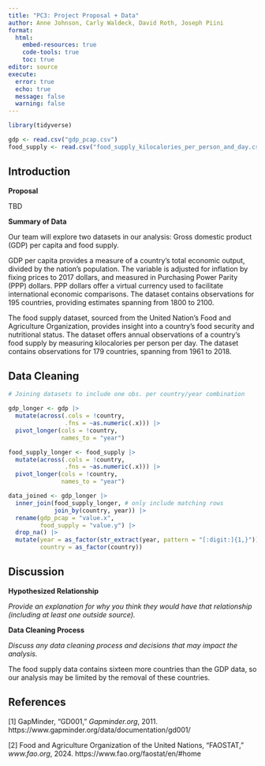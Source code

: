 ```yaml
---
title: "PC3: Project Proposal + Data"
author: Anne Johnson, Carly Waldeck, David Roth, Joseph Piini
format: 
  html:
    embed-resources: true
    code-tools: true
    toc: true
editor: source
execute: 
  error: true
  echo: true
  message: false
  warning: false
---
```


```r
library(tidyverse)

gdp <- read.csv("gdp_pcap.csv")
food_supply <- read.csv("food_supply_kilocalories_per_person_and_day.csv")
```

## Introduction

**Proposal**

TBD

**Summary of Data**

Our team will explore two datasets in our analysis: Gross domestic product (GDP) per capita and food supply. 

GDP per capita provides a measure of a country's total economic output, divided by the nation's population. The variable is adjusted for inflation by fixing prices to 2017 dollars, and measured in Purchasing Power Parity (PPP) dollars. PPP dollars offer a virtual currency used to facilitate international economic comparisons. The dataset contains observations for 195 countries, providing estimates spanning from 1800 to 2100.

The food supply dataset, sourced from the United Nation's Food and Agriculture Organization, provides insight into a country's food security and nutritional status. The dataset offers annual observations of a country's food supply by measuring kilocalories per person per day. The dataset contains observations for 179 countries, spanning from 1961 to 2018. 

## Data Cleaning

```r
# Joining datasets to include one obs. per country/year combination

gdp_longer <- gdp |>
  mutate(across(.cols = !country,
                .fns = ~as.numeric(.x))) |>
  pivot_longer(cols = !country,
               names_to = "year")

food_supply_longer <- food_supply |>
  mutate(across(.cols = !country,
                .fns = ~as.numeric(.x))) |>
  pivot_longer(cols = !country,
               names_to = "year")

data_joined <- gdp_longer |>
  inner_join(food_supply_longer, # only include matching rows
             join_by(country, year)) |>
  rename(gdp_pcap = "value.x",
         food_supply = "value.y") |>
  drop_na() |>
  mutate(year = as_factor(str_extract(year, pattern = "[:digit:]{1,}")),
         country = as_factor(country))

```

## Discussion

**Hypothesized Relationship**

*Provide an explanation for why you think they would have that relationship (including at least one outside source).*

**Data Cleaning Process**

*Discuss any data cleaning process and decisions that may impact the analysis.*

The food supply data contains sixteen more countries than the GDP data, so our analysis may be limited by the removal of these countries. 

## References

\[1\] GapMinder, “GD001,” *Gapminder.org*, 2011. https://www.gapminder.org/data/documentation/gd001/

\[2\] Food and Agriculture Organization of the United Nations, “FAOSTAT,” *www.fao.org*, 2024. https://www.fao.org/faostat/en/#home

‌
